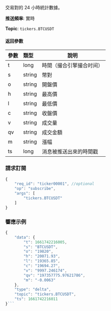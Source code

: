 
<p>交易對的 24 小時統計數據。</p>
<p><b>推送頻率</b>: 實時</p>
<p><b>Topic</b>: <code>tickers.BTCUSDT</code></p>


#### 返回參數
| 參數 | 類型 | 說明|
|:----- |:-----|----- |
|t | long | 時間（撮合引擎撮合时间） |
|s | string | 幣對 |
|o | string | 開盤價 |
|h | string | 最高價 |
|l | string | 最低價 |
|c | string | 收盤價 |
|v | string | 成交量 |
|qv | string | 成交金額 |
|m | string | 漲幅 |
| ts | long | 消息被推送出來的時間戳 |

### 請求訂閱

<Tabs>
<TabItem value="console" label="JSON subscription message">

```javascript
{
    "req_id": "ticker00001", //optional
    "op": "subscribe",
    "args": [
        "tickers.BTCUSDT"
    ]
}
```

</TabItem>
</Tabs>

### 響應示例

```javascript
{
    "data": {
        "t": 1661742216005,
        "s": "BTCUSDT",
        "o": "19820",
        "h": "20071.93",
        "l": "19365.85",
        "c": "19694.27",
        "v": "9997.246174",
        "qv": "197357775.97621786",
        "m": "-0.0063"
    },
    "type": "delta",
    "topic": "tickers.BTCUSDT",
    "ts": 1661742216011
}```

